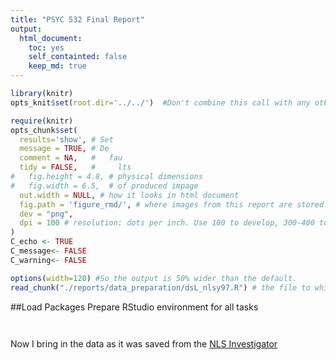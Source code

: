 ```yaml
---
title: "PSYC 532 Final Report"
output:
  html_document:
    toc: yes
    self_containted: false
    keep_md: true
---  
```

<!-- for more options study http://rmarkdown.rstudio.com/html_document_format.html  -->
<!-- The report is produced from
REPOSITORY: PSYC532 Final Project
BRANCH: the-name-of-the-branch
PATH: ../reports/
-->

<!--  Set the working directory to the repository's base directory; this assumes the report is nested inside of only one directory.-->
```r
library(knitr)
opts_knit$set(root.dir='../../')  #Don't combine this call with any other chunk -especially one that uses file paths.
```

<!-- Set the report-wide options, and point to the external script file. -->
```r
require(knitr)
opts_chunk$set(
  results='show', # Set
  message = TRUE, # De
  comment = NA,   #   fau
  tidy = FALSE,   #     lts
#   fig.height = 4.8, # physical dimensions
#   fig.width = 6.5,  # of produced impage
  out.width = NULL, # how it looks in html document
  fig.path = 'figure_rmd/', # where images from this report are stored
  dev = "png",
  dpi = 100 # resolution: dots per inch. Use 100 to develop, 300-400 to print. adjust
)
C_echo <- TRUE
C_message<- FALSE
C_warning<- FALSE

options(width=120) #So the output is 50% wider than the default.
read_chunk("./reports/data_preparation/dsL_nlsy97.R") # the file to which knitr calls for the chunks
```

##Load Packages
Prepare RStudio environment for all tasks
```r
```

```r
```

Now I bring in the data as it was saved from the [NLS Investigator](https://www.nlsinfo.org/investigator/pages/login.jsp)
```r
```

```r
```

```r
```

```r
```

```r
```

```r
```

```r
```

```r
```

```r
```

```r
```

```r
```

```r
```

```r
```

```r
```

```r
```

```r
```

```r
```

```r
```

```r
```

```r
```

```r
```

```r
```

```r
```

```r
```

